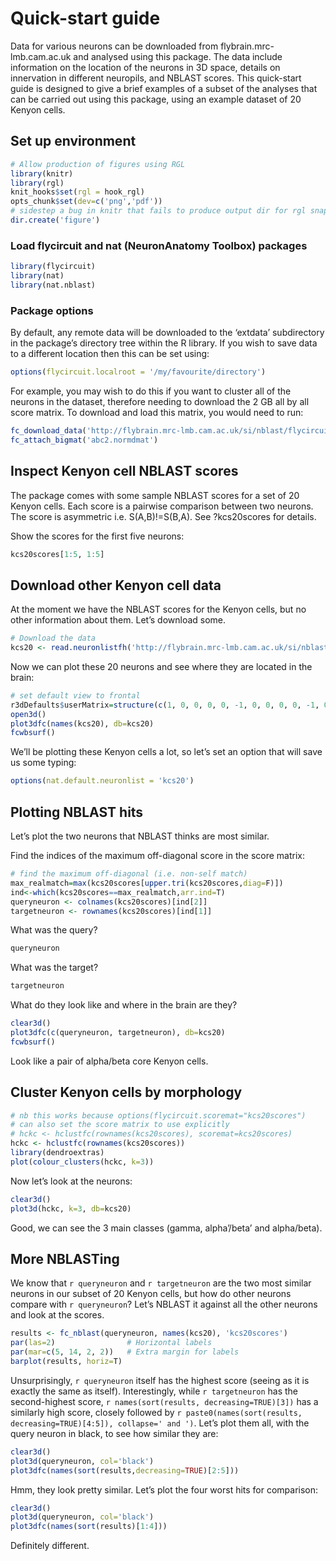 <!--
%\VignetteEngine{knitr::knitr}
%\VignetteIndexEntry{Quick-start guide}
-->

# Quick-start guide
Data for various neurons can be downloaded from flybrain.mrc-lmb.cam.ac.uk and analysed using this package. The data include information on the location of the neurons in 3D space, details on innervation in different neuropils, and NBLAST scores. This quick-start guide is designed to give a brief examples of a subset of the analyses that can be carried out using this package, using an example dataset of 20 Kenyon cells.

## Set up environment
```r
# Allow production of figures using RGL
library(knitr)
library(rgl)
knit_hooks$set(rgl = hook_rgl)
opts_chunk$set(dev=c('png','pdf'))
# sidestep a bug in knitr that fails to produce output dir for rgl snapshots
dir.create('figure')
```

### Load flycircuit and nat (NeuronAnatomy Toolbox) packages
```r
library(flycircuit)
library(nat)
library(nat.nblast)
```

### Package options
By default, any remote data will be downloaded to the 'extdata' subdirectory in the package's directory tree within the R library. If you wish to save data to a different location then this can be set using: 
```r
options(flycircuit.localroot = '/my/favourite/directory')
```
For example, you may wish to do this if you want to cluster all of the neurons in the dataset, therefore needing to download the 2 GB all by all score matrix. To download and load this matrix, you would need to run:
```r
fc_download_data('http://flybrain.mrc-lmb.cam.ac.uk/si/nblast/flycircuit/abc2.normdmat.desc', type='bigmat')
fc_attach_bigmat('abc2.normdmat')
```

## Inspect Kenyon cell NBLAST scores
The package comes with some sample NBLAST scores for a set of 20 Kenyon cells.
Each score is a pairwise comparison between two neurons. The score is asymmetric
i.e. S(A,B)!=S(B,A). See ?kcs20scores for details.

Show the scores for the first five neurons:
```r
kcs20scores[1:5, 1:5]
```

## Download other Kenyon cell data
At the moment we have the NBLAST scores for the Kenyon cells, but no other information about them. Let's download some.
```r
# Download the data
kcs20 <- read.neuronlistfh('http://flybrain.mrc-lmb.cam.ac.uk/si/nblast/flycircuit/kcs20.rds', getOption('flycircuit.datadir'))
```

Now we can plot these 20 neurons and see where they are located in the brain:
```r
# set default view to frontal
r3dDefaults$userMatrix=structure(c(1, 0, 0, 0, 0, -1, 0, 0, 0, 0, -1, 0, 0, 0, 0, 1), .Dim = c(4L, 4L))
open3d()
plot3dfc(names(kcs20), db=kcs20)
fcwbsurf()
```

We'll be plotting these Kenyon cells a lot, so let's set an option that will save us some typing:
```r
options(nat.default.neuronlist = 'kcs20')
```

## Plotting NBLAST hits
Let's plot the two neurons that NBLAST thinks are most similar.

Find the indices of the maximum off-diagonal score in the score matrix:
```r
# find the maximum off-diagonal (i.e. non-self match)
max_realmatch=max(kcs20scores[upper.tri(kcs20scores,diag=F)])
ind<-which(kcs20scores==max_realmatch,arr.ind=T)
queryneuron <- colnames(kcs20scores)[ind[2]]
targetneuron <- rownames(kcs20scores)[ind[1]]
```
What was the query?
```r
queryneuron
```

What was the target?
```r
targetneuron
```

What do they look like and where in the brain are they?
```r
clear3d()
plot3dfc(c(queryneuron, targetneuron), db=kcs20)
fcwbsurf()
```
Look like a pair of alpha/beta core Kenyon cells.

## Cluster Kenyon cells by morphology
```r
# nb this works because options(flycircuit.scoremat="kcs20scores")
# can also set the score matrix to use explicitly
# hckc <- hclustfc(rownames(kcs20scores), scoremat=kcs20scores)
hckc <- hclustfc(rownames(kcs20scores))
library(dendroextras)
plot(colour_clusters(hckc, k=3))
```

Now let's look at the neurons:

```r
clear3d()
plot3d(hckc, k=3, db=kcs20)
```
Good, we can see the 3 main classes (gamma, alpha'/beta' and alpha/beta).

## More NBLASTing
We know that `r queryneuron` and `r targetneuron` are the two most similar neurons in our subset of 20 Kenyon cells, but how do other neurons compare with `r queryneuron`? Let's NBLAST it against all the other neurons and look at the scores.
```r
results <- fc_nblast(queryneuron, names(kcs20), 'kcs20scores')
par(las=2)                # Horizontal labels
par(mar=c(5, 14, 2, 2))   # Extra margin for labels
barplot(results, horiz=T)
```
Unsurprisingly, `r queryneuron` itself has the highest score (seeing as it is exactly the same as itself). Interestingly, while `r targetneuron` has the second-highest score, `r names(sort(results, decreasing=TRUE)[3])` has a similarly high score, closely followed by `r paste0(names(sort(results, decreasing=TRUE)[4:5]), collapse=' and ')`. Let's plot them all, with the query neuron in black, to see how similar they are:
```r
clear3d()
plot3d(queryneuron, col='black')
plot3dfc(names(sort(results,decreasing=TRUE)[2:5]))
```
Hmm, they look pretty similar. Let's plot the four worst hits for comparison:
```r
clear3d()
plot3d(queryneuron, col='black')
plot3dfc(names(sort(results)[1:4]))
```
Definitely different.
